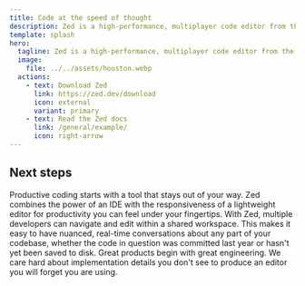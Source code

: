 ```yaml
---
title: Code at the speed of thought
description: Zed is a high-performance, multiplayer code editor from the creators of Atom and Tree-sitter.
template: splash
hero:
  tagline: Zed is a high-performance, multiplayer code editor from the creators of Atom and Tree-sitter.
  image:
    file: ../../assets/houston.webp
  actions:
    - text: Download Zed
      link: https://zed.dev/download
      icon: external
      variant: primary
    - text: Read the Zed docs
      link: /general/example/
      icon: right-arrow
---
```



## Next steps

<CardGrid stagger>
	<Card title="Stay in flow" icon="laptop">
		Productive coding starts with a tool that stays out of your way. Zed combines the power of an IDE with the responsiveness of a lightweight editor for productivity you can feel under your fingertips.
	</Card>
	<Card title="Connect with your team" icon="gitter">
		With Zed, multiple developers can navigate and edit within a shared workspace. This makes it easy to have nuanced, real-time conversations about any part of your codebase, whether the code in question was committed last year or hasn't yet been saved to disk.
	</Card>
	<Card title="Beauty from within" icon="rocket">
		Great products begin with great engineering. We care hard about implementation details you don't see to produce an editor you will forget you are using.
	</Card>
</CardGrid>
